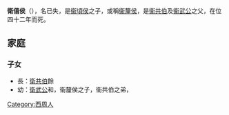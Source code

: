 {{unreferenced|time=2014-2-26}}
'''衛僖侯'''（{{bd|？||前813年|catIdx=J}}），名已失，是[[衞頃侯|衞頃侯]]之子，或稱[[衞釐侯|衞釐侯]]，是[[衞共伯|衞共伯]]及[[衞武公|衞武公]]之父，在位四十二年而死。

==家庭==
===子女===
*長：[[衛共伯|衛共伯]]餘
*幼：[[衛武公|衛武公]]和，衞釐侯之子，衞共伯之弟，

{{start box}}
{{s-before|父[[衞頃侯|衞頃侯]]}}
{{s-title|[[衞國君主|衞國君主]]|前854年 - 前813年}}
{{s-after|子[[衞共伯|衞共伯]]餘}}
{{end box}}
{{卫国君主}}
{{中国君主小作品}}

[[Category:西周人|Category:西周人]]